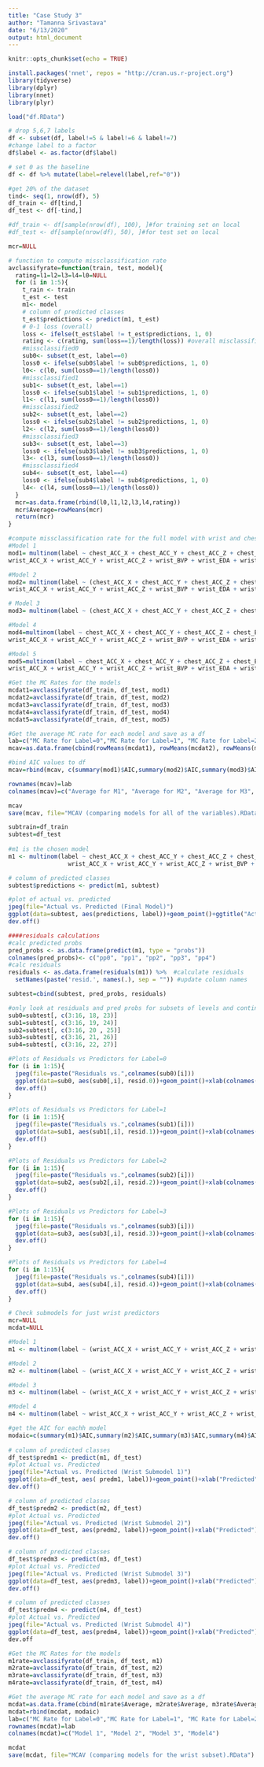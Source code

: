 ```yaml
---
title: "Case Study 3"
author: "Tamanna Srivastava"
date: "6/13/2020"
output: html_document
---
```

```r
knitr::opts_chunk$set(echo = TRUE)
```

```r
install.packages('nnet', repos = "http://cran.us.r-project.org")
library(tidyverse)
library(dplyr)
library(nnet)
library(plyr)
```

```r
load("df.RData")
```

```r
# drop 5,6,7 labels
df <- subset(df, label!=5 & label!=6 & label!=7)
#change label to a factor
df$label <- as.factor(df$label)

# set 0 as the baseline
df <- df %>% mutate(label=relevel(label,ref="0"))
```

```r
#get 20% of the dataset
tind<- seq(1, nrow(df), 5)
df_train <- df[tind,]
df_test <- df[-tind,]

#df_train <- df[sample(nrow(df), 100), ]#for training set on local
#df_test <- df[sample(nrow(df), 50), ]#for test set on local
```

```r
mcr=NULL

# function to compute missclassification rate
avclassifyrate=function(train, test, model){
  rating=l1=l2=l3=l4=l0=NULL
  for (i in 1:5){
    t_rain <- train
    t_est <- test
    m1<- model
    # column of predicted classes
    t_est$predictions <- predict(m1, t_est)
    # 0-1 loss (overall)
    loss <- ifelse(t_est$label != t_est$predictions, 1, 0)
    rating <- c(rating, sum(loss==1)/length(loss)) #overall misclassification rate
    #missclassified0
    sub0<- subset(t_est, label==0)
    loss0 <- ifelse(sub0$label != sub0$predictions, 1, 0)
    l0<- c(l0, sum(loss0==1)/length(loss0))
    #missclassified1
    sub1<- subset(t_est, label==1)
    loss0 <- ifelse(sub1$label != sub1$predictions, 1, 0)
    l1<- c(l1, sum(loss0==1)/length(loss0))
    #missclassified2
    sub2<- subset(t_est, label==2)
    loss0 <- ifelse(sub2$label != sub2$predictions, 1, 0)
    l2<- c(l2, sum(loss0==1)/length(loss0))
    #missclassified3
    sub3<- subset(t_est, label==3)
    loss0 <- ifelse(sub3$label != sub3$predictions, 1, 0)
    l3<- c(l3, sum(loss0==1)/length(loss0))
    #missclassified4
    sub4<- subset(t_est, label==4)
    loss0 <- ifelse(sub4$label != sub4$predictions, 1, 0)
    l4<- c(l4, sum(loss0==1)/length(loss0))
  }
  mcr=as.data.frame(rbind(l0,l1,l2,l3,l4,rating))
  mcr$Average=rowMeans(mcr)
  return(mcr)
}

#compute missclassification rate for the full model with wrist and chest
#Model 1
mod1= multinom(label ~ chest_ACC_X + chest_ACC_Y + chest_ACC_Z + chest_ECG + chest_EMG + chest_EDA + chest_Temp + chest_Resp + 
wrist_ACC_X + wrist_ACC_Y + wrist_ACC_Z + wrist_BVP + wrist_EDA + wrist_Temp, data = df_train)

#Model 2
mod2= multinom(label ~ (chest_ACC_X + chest_ACC_Y + chest_ACC_Z + chest_ECG + chest_EMG + chest_EDA + chest_Temp + chest_Resp + 
wrist_ACC_X + wrist_ACC_Y + wrist_ACC_Z + wrist_BVP + wrist_EDA + wrist_Temp)^2, data = df_train)

# Model 3
mod3= multinom(label ~ (chest_ACC_X + chest_ACC_Y + chest_ACC_Z + chest_ECG + chest_EMG + chest_EDA + chest_Temp + chest_Resp + wrist_ACC_X + wrist_ACC_Y + wrist_ACC_Z + wrist_BVP + wrist_EDA + wrist_Temp)^2+wrist_ACC_X:wrist_ACC_Y:wrist_ACC_Z + chest_ACC_X:chest_ACC_Y:chest_ACC_Z, data = df_train)

#Model 4
mod4=multinom(label ~ chest_ACC_X + chest_ACC_Y + chest_ACC_Z + chest_ECG + chest_EMG + chest_EDA + chest_Temp + chest_Resp + 
wrist_ACC_X + wrist_ACC_Y + wrist_ACC_Z + wrist_BVP + wrist_EDA + wrist_Temp + wrist_ACC_X:wrist_ACC_Y:wrist_ACC_Z + chest_ACC_X:chest_ACC_Y:chest_ACC_Z + chest_Temp:chest_EDA + chest_ECG:chest_Resp + chest_EMG:chest_EDA + wrist_EDA:wrist_Temp + wrist_BVP:wrist_Temp+ wrist_BVP:wrist_EDA, data = df_train)

#Model 5 
mod5=multinom(label ~ chest_ACC_X + chest_ACC_Y + chest_ACC_Z + chest_ECG + chest_EMG + chest_EDA + chest_Temp + chest_Resp + 
wrist_ACC_X + wrist_ACC_Y + wrist_ACC_Z + wrist_BVP + wrist_EDA + wrist_Temp + wrist_ACC_X:wrist_ACC_Y:wrist_ACC_Z + chest_ACC_X:chest_ACC_Y:chest_ACC_Z + chest_Temp:chest_EDA + chest_ECG:chest_Resp + wrist_EDA:wrist_Temp + wrist_BVP:wrist_Temp+ wrist_BVP:wrist_EDA, data = df_train)

#Get the MC Rates for the models
mcdat1=avclassifyrate(df_train, df_test, mod1)
mcdat2=avclassifyrate(df_train, df_test, mod2)
mcdat3=avclassifyrate(df_train, df_test, mod3)
mcdat4=avclassifyrate(df_train, df_test, mod4)
mcdat5=avclassifyrate(df_train, df_test, mod5)

#Get the average MC rate for each model and save as a df
lab=c("MC Rate for Label=0","MC Rate for Label=1", "MC Rate for Label=2","MC Rate for Label=3","MC Rate for Label=4", "Overall MC Rate", "AIC")
mcav=as.data.frame(cbind(rowMeans(mcdat1), rowMeans(mcdat2), rowMeans(mcdat3), rowMeans(mcdat4), rowMeans(mcdat5)))

#bind AIC values to df
mcav=rbind(mcav, c(summary(mod1)$AIC,summary(mod2)$AIC,summary(mod3)$AIC,summary(mod4)$AIC,summary(mod5)$AIC))

rownames(mcav)=lab
colnames(mcav)=c("Average for M1", "Average for M2", "Average for M3", "Average for M4","Average for M4")

mcav
save(mcav, file="MCAV (comparing models for all of the variables).RData")
```

```r
subtrain=df_train
subtest=df_test
  
#m1 is the chosen model
m1 <- multinom(label ~ chest_ACC_X + chest_ACC_Y + chest_ACC_Z + chest_ECG + chest_EMG + chest_EDA + chest_Temp + chest_Resp + 
                 wrist_ACC_X + wrist_ACC_Y + wrist_ACC_Z + wrist_BVP + wrist_EDA + wrist_Temp, data = subtrain)

# column of predicted classes
subtest$predictions <- predict(m1, subtest)

#plot of actual vs. predicted
jpeg(file="Actual vs. Predicted (Final Model)")
ggplot(data=subtest, aes(predictions, label))+geom_point()+ggtitle("Actual vs. Predicted for Label")+xlab("Predicted")+ylab("Actual")
dev.off()

####residuals calculations
#calc predicted probs
pred_probs <- as.data.frame(predict(m1, type = "probs"))
colnames(pred_probs)<- c("pp0", "pp1", "pp2", "pp3", "pp4")
#calc residuals
residuals <- as.data.frame(residuals(m1)) %>%  #calculate residuals
  setNames(paste('resid.', names(.), sep = "")) #update column names

subtest=cbind(subtest, pred_probs, residuals)

#only look at residuals and pred probs for subsets of levels and continuous predictors (3:16)
sub0=subtest[, c(3:16, 18, 23)]
sub1=subtest[, c(3:16, 19, 24)]
sub2=subtest[, c(3:16, 20 , 25)]
sub3=subtest[, c(3:16, 21, 26)]
sub4=subtest[, c(3:16, 22, 27)]

#Plots of Residuals vs Predictors for Label=0
for (i in 1:15){
  jpeg(file=paste("Residuals vs.",colnames(sub0)[i]))
  ggplot(data=sub0, aes(sub0[,i], resid.0))+geom_point()+xlab(colnames(sub0)[i])+ylab("Residuals  (Label=0)")+ggtitle(paste("Residuals vs.",colnames(sub0)[i]))
  dev.off()
}

#Plots of Residuals vs Predictors for Label=1
for (i in 1:15){
  jpeg(file=paste("Residuals vs.",colnames(sub1)[i]))
  ggplot(data=sub1, aes(sub1[,i], resid.1))+geom_point()+xlab(colnames(sub1)[i])+ylab("Residuals (Label=1)")+ggtitle(paste("Residuals vs.",colnames(sub1)[i]))
  dev.off()
}

#Plots of Residuals vs Predictors for Label=2
for (i in 1:15){
  jpeg(file=paste("Residuals vs.",colnames(sub2)[i]))
  ggplot(data=sub2, aes(sub2[,i], resid.2))+geom_point()+xlab(colnames(sub2)[i])+ylab("Residuals  (Label=2)")+ggtitle(paste("Residuals vs.",colnames(sub2)[i]))
  dev.off()
}

#Plots of Residuals vs Predictors for Label=3
for (i in 1:15){
  jpeg(file=paste("Residuals vs.",colnames(sub3)[i]))
  ggplot(data=sub3, aes(sub3[,i], resid.3))+geom_point()+xlab(colnames(sub3)[i])+ylab("Residuals  (Label=3)")+ggtitle(paste("Residuals vs.",colnames(sub3)[i]))
  dev.off()
}

#Plots of Residuals vs Predictors for Label=4
for (i in 1:15){
  jpeg(file=paste("Residuals vs.",colnames(sub4)[i]))
  ggplot(data=sub4, aes(sub4[,i], resid.4))+geom_point()+xlab(colnames(sub4)[i])+ylab("Residuals (Label=4)")+ggtitle(paste("Residuals vs.",colnames(sub4)[i]))
  dev.off()
}
```

```r
# Check submodels for just wrist predictors
mcr=NULL
mcdat=NULL

#Model 1
m1 <- multinom(label ~ (wrist_ACC_X + wrist_ACC_Y + wrist_ACC_Z + wrist_BVP + wrist_EDA + wrist_Temp), data = df_train)

#Model 2
m2 <- multinom(label ~ (wrist_ACC_X + wrist_ACC_Y + wrist_ACC_Z + wrist_BVP + wrist_EDA + wrist_Temp)^2, data = df_train)

#Model 3
m3 <- multinom(label ~ (wrist_ACC_X + wrist_ACC_Y + wrist_ACC_Z + wrist_BVP + wrist_EDA + wrist_Temp)^3, data = df_train)

#Model 4
m4 <- multinom(label ~ wrist_ACC_X + wrist_ACC_Y + wrist_ACC_Z + wrist_BVP + wrist_EDA + wrist_Temp + wrist_ACC_X:wrist_ACC_Y:wrist_ACC_Z + wrist_EDA:wrist_Temp + wrist_BVP:wrist_Temp+ wrist_BVP:wrist_EDA, data = df_train)

#get the AIC for eachh model
modaic=c(summary(m1)$AIC,summary(m2)$AIC,summary(m3)$AIC,summary(m4)$AIC)
  
# column of predicted classes
df_test$predm1 <- predict(m1, df_test)
#plot Actual vs. Predicted
jpeg(file="Actual vs. Predicted (Wrist Submodel 1)")
ggplot(data=df_test, aes( predm1, label))+geom_point()+xlab("Predicted")+ylab("Actual")+ggtitle("Actual vs. Predicted for Model 1")
dev.off()

# column of predicted classes
df_test$predm2 <- predict(m2, df_test)
#plot Actual vs. Predicted
jpeg(file="Actual vs. Predicted (Wrist Submodel 2)")
ggplot(data=df_test, aes(predm2, label))+geom_point()+xlab("Predicted")+ylab("Actual")+ggtitle("Actual vs. Predicted for Model 2")
dev.off()

# column of predicted classes
df_test$predm3 <- predict(m3, df_test)
#plot Actual vs. Predicted
jpeg(file="Actual vs. Predicted (Wrist Submodel 3)")
ggplot(data=df_test, aes(predm3, label))+geom_point()+xlab("Predicted")+ylab("Actual")+ggtitle("Actual vs. Predicted for Model 3")
dev.off()

# column of predicted classes
df_test$predm4 <- predict(m4, df_test)
#plot Actual vs. Predicted
jpeg(file="Actual vs. Predicted (Wrist Submodel 4)")
ggplot(data=df_test, aes(predm4, label))+geom_point()+xlab("Predicted")+ylab("Actual")+ggtitle("Actual vs. Predicted for Model 4")
dev.off

#Get the MC Rates for the models
m1rate=avclassifyrate(df_train, df_test, m1)
m2rate=avclassifyrate(df_train, df_test, m2)
m3rate=avclassifyrate(df_train, df_test, m3)
m4rate=avclassifyrate(df_train, df_test, m4)

#Get the average MC rate for each model and save as a df
mcdat=as.data.frame(cbind(m1rate$Average, m2rate$Average, m3rate$Average,m4rate$Average))
mcdat=rbind(mcdat, modaic)
lab=c("MC Rate for Label=0","MC Rate for Label=1", "MC Rate for Label=2","MC Rate for Label=3","MC Rate for Label=4", "Overall MC Rate", "AIC")
rownames(mcdat)=lab
colnames(mcdat)=c("Model 1", "Model 2", "Model 3", "Model4")

mcdat
save(mcdat, file="MCAV (comparing models for the wrist subset).RData")
```

